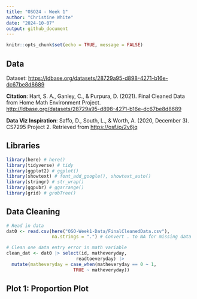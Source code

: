 ```yaml
---
title: "OSO24 - Week 1"
author: "Christine White"
date: "2024-10-07"
output: github_document
---
```


```r
knitr::opts_chunk$set(echo = TRUE, message = FALSE)
```

## Data
Dataset: <https://ldbase.org/datasets/28729a95-d898-4271-b16e-dc67be8d8689> 

**Citation**: Hart, S. A., Ganley, C., & Purpura, D. (2021). Final Cleaned Data from Home Math Environment Project. <http://ldbase.org/datasets/28729a95-d898-4271-b16e-dc67be8d8689>

**Data Viz Inspiration**: Saffo, D., South, L., & Worth, A. (2020, December 3). CS7295 Project 2. Retrieved from <https://osf.io/2v6jq>

## Libraries
```r
library(here) # here()
library(tidyverse) # tidy
library(ggplot2) # ggplot()
library(showtext) # font_add_google(), showtext_auto()
library(stringr) # str_wrap()
library(ggpubr) # ggarrange()
library(grid) # grobTree()
```

## Data Cleaning
```r
# Read in data 
dat0 <- read.csv(here("OSO-Week1-Data/FinalCleanedData.csv"),
                 na.strings = ".") # Convert . to NA for missing data

# Clean one data entry error in math variable
clean_dat <- dat0 |> select(id, matheveryday, 
                          readtoeveryday) |> 
  mutate(matheveryday = case_when(matheveryday == 0 ~ 1,
                         TRUE ~ matheveryday))
```

## Plot 1: Proportion Plot

